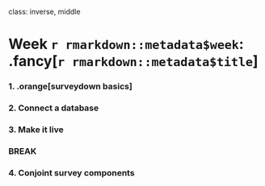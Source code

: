 
class: inverse, middle

# Week `r rmarkdown::metadata$week`: .fancy[`r rmarkdown::metadata$title`]

### 1. .orange[surveydown basics]
### 2. Connect a database
### 3. Make it live

### BREAK

### 4. Conjoint survey components
